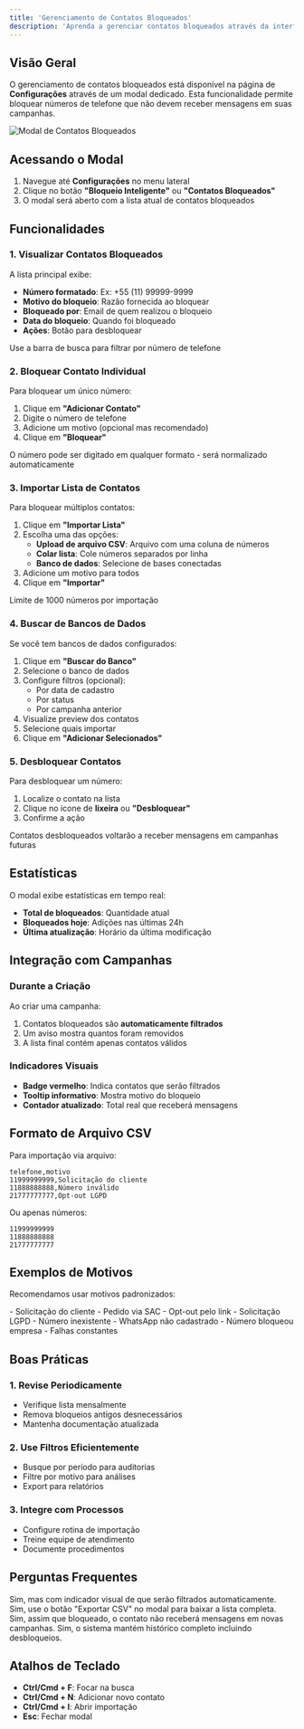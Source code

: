 ```yaml
---
title: 'Gerenciamento de Contatos Bloqueados'
description: 'Aprenda a gerenciar contatos bloqueados através da interface web'
---
```


## Visão Geral

O gerenciamento de contatos bloqueados está disponível na página de **Configurações** através de um modal dedicado. Esta funcionalidade permite bloquear números de telefone que não devem receber mensagens em suas campanhas.

<Frame>
  <img src="/images/blocked-contacts-modal.png" alt="Modal de Contatos Bloqueados" />
</Frame>

## Acessando o Modal

1. Navegue até **Configurações** no menu lateral
2. Clique no botão **"Bloqueio Inteligente"** ou **"Contatos Bloqueados"**
3. O modal será aberto com a lista atual de contatos bloqueados

## Funcionalidades

### 1. Visualizar Contatos Bloqueados

A lista principal exibe:

- **Número formatado**: Ex: +55 (11) 99999-9999
- **Motivo do bloqueio**: Razão fornecida ao bloquear
- **Bloqueado por**: Email de quem realizou o bloqueio
- **Data do bloqueio**: Quando foi bloqueado
- **Ações**: Botão para desbloquear

<Tip>
  Use a barra de busca para filtrar por número de telefone
</Tip>

### 2. Bloquear Contato Individual

Para bloquear um único número:

1. Clique em **"Adicionar Contato"**
2. Digite o número de telefone
3. Adicione um motivo (opcional mas recomendado)
4. Clique em **"Bloquear"**

<Info>
  O número pode ser digitado em qualquer formato - será normalizado automaticamente
</Info>

### 3. Importar Lista de Contatos

Para bloquear múltiplos contatos:

1. Clique em **"Importar Lista"**
2. Escolha uma das opções:
   - **Upload de arquivo CSV**: Arquivo com uma coluna de números
   - **Colar lista**: Cole números separados por linha
   - **Banco de dados**: Selecione de bases conectadas
3. Adicione um motivo para todos
4. Clique em **"Importar"**

<Warning>
  Limite de 1000 números por importação
</Warning>

### 4. Buscar de Bancos de Dados

Se você tem bancos de dados configurados:

1. Clique em **"Buscar do Banco"**
2. Selecione o banco de dados
3. Configure filtros (opcional):
   - Por data de cadastro
   - Por status
   - Por campanha anterior
4. Visualize preview dos contatos
5. Selecione quais importar
6. Clique em **"Adicionar Selecionados"**

### 5. Desbloquear Contatos

Para desbloquear um número:

1. Localize o contato na lista
2. Clique no ícone de **lixeira** ou **"Desbloquear"**
3. Confirme a ação

<Note>
  Contatos desbloqueados voltarão a receber mensagens em campanhas futuras
</Note>

## Estatísticas

O modal exibe estatísticas em tempo real:

- **Total de bloqueados**: Quantidade atual
- **Bloqueados hoje**: Adições nas últimas 24h
- **Última atualização**: Horário da última modificação

## Integração com Campanhas

### Durante a Criação

Ao criar uma campanha:

1. Contatos bloqueados são **automaticamente filtrados**
2. Um aviso mostra quantos foram removidos
3. A lista final contém apenas contatos válidos

### Indicadores Visuais

- **Badge vermelho**: Indica contatos que serão filtrados
- **Tooltip informativo**: Mostra motivo do bloqueio
- **Contador atualizado**: Total real que receberá mensagens

## Formato de Arquivo CSV

Para importação via arquivo:

```csv
telefone,motivo
11999999999,Solicitação do cliente
11888888888,Número inválido
21777777777,Opt-out LGPD
```

Ou apenas números:

```csv
11999999999
11888888888
21777777777
```

## Exemplos de Motivos

Recomendamos usar motivos padronizados:

<CardGroup cols={2}>
  <Card title="Solicitações" icon="user-xmark">
    - Solicitação do cliente
    - Pedido via SAC
    - Opt-out pelo link
    - Solicitação LGPD
  </Card>
  <Card title="Problemas Técnicos" icon="circle-exclamation">
    - Número inexistente
    - WhatsApp não cadastrado
    - Número bloqueou empresa
    - Falhas constantes
  </Card>
</CardGroup>

## Boas Práticas

### 1. Revise Periodicamente

- Verifique lista mensalmente
- Remova bloqueios antigos desnecessários
- Mantenha documentação atualizada

### 2. Use Filtros Eficientemente

- Busque por período para auditorias
- Filtre por motivo para análises
- Export para relatórios

### 3. Integre com Processos

- Configure rotina de importação
- Treine equipe de atendimento
- Documente procedimentos

## Perguntas Frequentes

<AccordionGroup>
  <Accordion title="Os contatos bloqueados aparecem na criação de campanhas?">
    Sim, mas com indicador visual de que serão filtrados automaticamente.
  </Accordion>
  
  <Accordion title="Posso exportar a lista de bloqueados?">
    Sim, use o botão "Exportar CSV" no modal para baixar a lista completa.
  </Accordion>
  
  <Accordion title="O bloqueio é imediato?">
    Sim, assim que bloqueado, o contato não receberá mensagens em novas campanhas.
  </Accordion>
  
  <Accordion title="Há histórico de bloqueios?">
    Sim, o sistema mantém histórico completo incluindo desbloqueios.
  </Accordion>
</AccordionGroup>

## Atalhos de Teclado

- **Ctrl/Cmd + F**: Focar na busca
- **Ctrl/Cmd + N**: Adicionar novo contato
- **Ctrl/Cmd + I**: Abrir importação
- **Esc**: Fechar modal